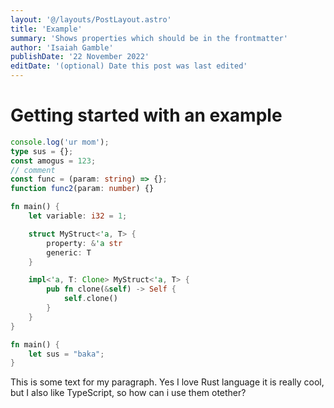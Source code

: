 ```yaml
---
layout: '@/layouts/PostLayout.astro'
title: 'Example'
summary: 'Shows properties which should be in the frontmatter'
author: 'Isaiah Gamble'
publishDate: '22 November 2022'
editDate: '(optional) Date this post was last edited'
---
```


# Getting started with an example

```ts
console.log('ur mom');
type sus = {};
const amogus = 123;
// comment
const func = (param: string) => {};
function func2(param: number) {}
```

```rs file=src/main.rs
fn main() {
	let variable: i32 = 1;

    struct MyStruct<'a, T> {
    	property: &'a str
		generic: T
    }

	impl<'a, T: Clone> MyStruct<'a, T> {
		pub fn clone(&self) -> Self {
			self.clone()
		}
	}
}
```

```rust file=src/main.rs
fn main() {
	let sus = "baka";
}
```

This is some text for my paragraph. Yes I love Rust language it is really cool, but I also like TypeScript, so how can i use them otether?
